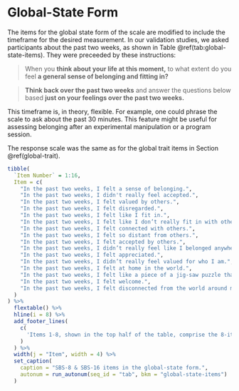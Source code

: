 # Global-State Form

The items for the global state form of the scale are modified to include the timeframe for the desired measurement. In our validation studies, we asked participants about the past two weeks, as shown in Table \@ref(tab:global-state-items). They were preceeded by these instructions:

> When you **think about your life at this moment,** to what extent do you feel **a general sense of belonging and fitting in?**

> **Think back over the past two weeks** and answer the questions below based **just on your feelings over the past two weeks.**

This timeframe is, in theory, flexible. For example, one could phrase the scale to ask about the past 30 minutes. This feature might be useful for assessing belonging after an experimental manipulation or a program session.

The response scale was the same as for the global trait items in Section \@ref(global-trait).

```r
tibble(
  `Item Number` = 1:16,
  Item = c(
    "In the past two weeks, I felt a sense of belonging.",
    "In the past two weeks, I didn't really feel accepted.",
    "In the past two weeks, I felt valued by others.", 
    "In the past two weeks, I felt disregarded.",
    "In the past two weeks, I felt like I fit in.",
    "In the past two weeks, I felt like I don’t really fit in with others.",
    "In the past two weeks, I felt connected with others.",
    "In the past two weeks, I felt so distant from others.",
    "In the past two weeks, I felt accepted by others.",
    "In the past two weeks, I didn’t really feel like I belonged anywhere.",
    "In the past two weeks, I felt appreciated.",
    "In the past two weeks, I didn’t really feel valued for who I am.",
    "In the past two weeks, I felt at home in the world.",
    "In the past two weeks, I felt like a piece of a jig-saw puzzle that doesn’t fit into the puzzle.",
    "In the past two weeks, I felt welcome.",
    "In the past two weeks, I felt disconnected from the world around me."
  )
) %>% 
  flextable() %>% 
  hline(i = 8) %>% 
  add_footer_lines(
    c(
      'Items 1-8, shown in the top half of the table, comprise the 8-item version. The "full" scale is comprised of all 16 items.'
    )
  ) %>% 
  width(j = "Item", width = 4) %>% 
  set_caption(
    caption = "SBS-8 & SBS-16 items in the global-state form.",
    autonum = run_autonum(seq_id = "tab", bkm = "global-state-items")
  )
```
